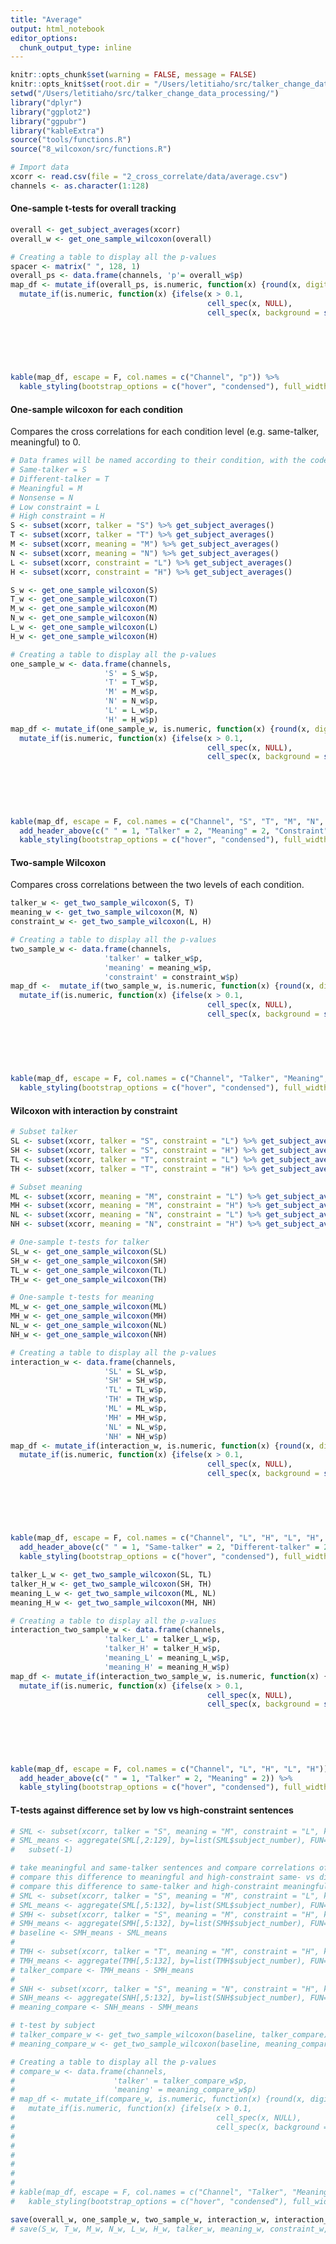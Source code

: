 ```yaml
---
title: "Average"
output: html_notebook
editor_options: 
  chunk_output_type: inline
---
```


```r
knitr::opts_chunk$set(warning = FALSE, message = FALSE) 
knitr::opts_knit$set(root.dir = "/Users/letitiaho/src/talker_change_data_processing/")
setwd("/Users/letitiaho/src/talker_change_data_processing/")
library("dplyr")
library("ggplot2")
library("ggpubr")
library("kableExtra")
source("tools/functions.R")
source("8_wilcoxon/src/functions.R")
```

```r
# Import data
xcorr <- read.csv(file = "2_cross_correlate/data/average.csv")
channels <- as.character(1:128)
```

#### One-sample t-tests for overall tracking

```r
overall <- get_subject_averages(xcorr)
overall_w <- get_one_sample_wilcoxon(overall)

# Creating a table to display all the p-values
spacer <- matrix(" ", 128, 1)
overall_ps <- data.frame(channels, 'p'= overall_w$p)
map_df <- mutate_if(overall_ps, is.numeric, function(x) {round(x, digits = 3)}) %>%
  mutate_if(is.numeric, function(x) {ifelse(x > 0.1,
                                            cell_spec(x, NULL),
                                            cell_spec(x, background = spec_color(x,
                                                                                 direction = 1,
                                                                                 begin = 0.65,
                                                                                 end = 1,
                                                                                 option = "B",
                                                                                 scale_from = c(0,0.1))))})

kable(map_df, escape = F, col.names = c("Channel", "p")) %>%
  kable_styling(bootstrap_options = c("hover", "condensed"), full_width = F)
```



#### One-sample wilcoxon for each condition

Compares the cross correlations for each condition level (e.g. same-talker, meaningful) to 0.

```r
# Data frames will be named according to their condition, with the code for talker, then meaning, then constraint listed in that order
# Same-talker = S
# Different-talker = T
# Meaningful = M
# Nonsense = N
# Low constraint = L
# High constraint = H
S <- subset(xcorr, talker = "S") %>% get_subject_averages()
T <- subset(xcorr, talker = "T") %>% get_subject_averages()
M <- subset(xcorr, meaning = "M") %>% get_subject_averages()
N <- subset(xcorr, meaning = "N") %>% get_subject_averages()
L <- subset(xcorr, constraint = "L") %>% get_subject_averages()
H <- subset(xcorr, constraint = "H") %>% get_subject_averages()
```

```r
S_w <- get_one_sample_wilcoxon(S)
T_w <- get_one_sample_wilcoxon(T)
M_w <- get_one_sample_wilcoxon(M)
N_w <- get_one_sample_wilcoxon(N)
L_w <- get_one_sample_wilcoxon(L)
H_w <- get_one_sample_wilcoxon(H)
```

```r
# Creating a table to display all the p-values
one_sample_w <- data.frame(channels, 
                     'S' = S_w$p,
                     'T' = T_w$p, 
                     'M' = M_w$p,
                     'N' = N_w$p, 
                     'L' = L_w$p,
                     'H' = H_w$p)
map_df <- mutate_if(one_sample_w, is.numeric, function(x) {round(x, digits = 3)}) %>%
  mutate_if(is.numeric, function(x) {ifelse(x > 0.1, 
                                            cell_spec(x, NULL),
                                            cell_spec(x, background = spec_color(x, 
                                                                                 direction = 1, 
                                                                                 begin = 0.65, 
                                                                                 end = 1, 
                                                                                 option = "B", 
                                                                                 scale_from = c(0,0.1))))})

kable(map_df, escape = F, col.names = c("Channel", "S", "T", "M", "N", "S", "G")) %>%
  add_header_above(c(" " = 1, "Talker" = 2, "Meaning" = 2, "Constraint" = 2)) %>%
  kable_styling(bootstrap_options = c("hover", "condensed"), full_width = F)
```

#### Two-sample Wilcoxon

Compares cross correlations between the two levels of each condition. 

```r
talker_w <- get_two_sample_wilcoxon(S, T)
meaning_w <- get_two_sample_wilcoxon(M, N)
constraint_w <- get_two_sample_wilcoxon(L, H)
```

```r
# Creating a table to display all the p-values
two_sample_w <- data.frame(channels, 
                     'talker' = talker_w$p,
                     'meaning' = meaning_w$p,
                     'constraint' = constraint_w$p)
map_df <-  mutate_if(two_sample_w, is.numeric, function(x) {round(x, digits = 3)}) %>%
  mutate_if(is.numeric, function(x) {ifelse(x > 0.1, 
                                            cell_spec(x, NULL),
                                            cell_spec(x, background = spec_color(x, 
                                                                                 direction = 1, 
                                                                                 begin = 0.65, 
                                                                                 end = 1, 
                                                                                 option = "B", 
                                                                                 scale_from = c(0,0.1))))})

kable(map_df, escape = F, col.names = c("Channel", "Talker", "Meaning", "Constraint")) %>%
  kable_styling(bootstrap_options = c("hover", "condensed"), full_width = F)
```

#### Wilcoxon with interaction by constraint

```r
# Subset talker
SL <- subset(xcorr, talker = "S", constraint = "L") %>% get_subject_averages()
SH <- subset(xcorr, talker = "S", constraint = "H") %>% get_subject_averages()
TL <- subset(xcorr, talker = "T", constraint = "L") %>% get_subject_averages()
TH <- subset(xcorr, talker = "T", constraint = "H") %>% get_subject_averages()

# Subset meaning
ML <- subset(xcorr, meaning = "M", constraint = "L") %>% get_subject_averages()
MH <- subset(xcorr, meaning = "M", constraint = "H") %>% get_subject_averages()
NL <- subset(xcorr, meaning = "N", constraint = "L") %>% get_subject_averages()
NH <- subset(xcorr, meaning = "N", constraint = "H") %>% get_subject_averages()
```

```r
# One-sample t-tests for talker
SL_w <- get_one_sample_wilcoxon(SL)
SH_w <- get_one_sample_wilcoxon(SH)
TL_w <- get_one_sample_wilcoxon(TL)
TH_w <- get_one_sample_wilcoxon(TH)

# One-sample t-tests for meaning
ML_w <- get_one_sample_wilcoxon(ML)
MH_w <- get_one_sample_wilcoxon(MH)
NL_w <- get_one_sample_wilcoxon(NL)
NH_w <- get_one_sample_wilcoxon(NH)
```

```r
# Creating a table to display all the p-values
interaction_w <- data.frame(channels, 
                     'SL' = SL_w$p,
                     'SH' = SH_w$p,
                     'TL' = TL_w$p,
                     'TH' = TH_w$p, 
                     'ML' = ML_w$p,
                     'MH' = MH_w$p,
                     'NL' = NL_w$p,
                     'NH' = NH_w$p)
map_df <- mutate_if(interaction_w, is.numeric, function(x) {round(x, digits = 3)}) %>%
  mutate_if(is.numeric, function(x) {ifelse(x > 0.1, 
                                            cell_spec(x, NULL),
                                            cell_spec(x, background = spec_color(x, 
                                                                                 direction = 1, 
                                                                                 begin = 0.65, 
                                                                                 end = 1, 
                                                                                 option = "B", 
                                                                                 scale_from = c(0,0.1))))})

kable(map_df, escape = F, col.names = c("Channel", "L", "H", "L", "H", "L", "H", "L", "H")) %>%
  add_header_above(c(" " = 1, "Same-talker" = 2, "Different-talker" = 2, "Meaningful" = 2, "Nonsense" = 2)) %>%
  kable_styling(bootstrap_options = c("hover", "condensed"), full_width = F)
```

```r
talker_L_w <- get_two_sample_wilcoxon(SL, TL)
talker_H_w <- get_two_sample_wilcoxon(SH, TH)
meaning_L_w <- get_two_sample_wilcoxon(ML, NL)
meaning_H_w <- get_two_sample_wilcoxon(MH, NH)
```

```r
# Creating a table to display all the p-values
interaction_two_sample_w <- data.frame(channels, 
                     'talker_L' = talker_L_w$p,
                     'talker_H' = talker_H_w$p,
                     'meaning_L' = meaning_L_w$p,
                     'meaning_H' = meaning_H_w$p)
map_df <- mutate_if(interaction_two_sample_w, is.numeric, function(x) {round(x, digits = 3)}) %>%
  mutate_if(is.numeric, function(x) {ifelse(x > 0.1, 
                                            cell_spec(x, NULL),
                                            cell_spec(x, background = spec_color(x, 
                                                                                 direction = 1, 
                                                                                 begin = 0.65, 
                                                                                 end = 1, 
                                                                                 option = "B", 
                                                                                 scale_from = c(0,0.1))))})

kable(map_df, escape = F, col.names = c("Channel", "L", "H", "L", "H")) %>%
  add_header_above(c(" " = 1, "Talker" = 2, "Meaning" = 2)) %>%
  kable_styling(bootstrap_options = c("hover", "condensed"), full_width = F)
```

#### T-tests against difference set by low vs high-constraint sentences

```r
# SML <- subset(xcorr, talker = "S", meaning = "M", constraint = "L", keepLabels = T)
# SML_means <- aggregate(SML[,2:129], by=list(SML$subject_number), FUN=mean) %>%
#   subset(-1)
```

```r
# take meaningful and same-talker sentences and compare correlations of low- vs high-constraint sentences
# compare this difference to meaningful and high-constraint same- vs different-talker sentences
# compare this difference to same-talker and high-constraint meaningful vs nonsense sentences
# SML <- subset(xcorr, talker = "S", meaning = "M", constraint = "L", keepLabels = TRUE)
# SML_means <- aggregate(SML[,5:132], by=list(SML$subject_number), FUN=mean) %>% select(-"Group.1")
# SMH <- subset(xcorr, talker = "S", meaning = "M", constraint = "H", keepLabels = TRUE) 
# SMH_means <- aggregate(SMH[,5:132], by=list(SMH$subject_number), FUN=mean) %>% select(-"Group.1")
# baseline <- SMH_means - SML_means
# 
# TMH <- subset(xcorr, talker = "T", meaning = "M", constraint = "H", keepLabels = TRUE)
# TMH_means <- aggregate(TMH[,5:132], by=list(TMH$subject_number), FUN=mean) %>% select(-"Group.1")
# talker_compare <- TMH_means - SMH_means
# 
# SNH <- subset(xcorr, talker = "S", meaning = "N", constraint = "H", keepLabels = TRUE)
# SNH_means <- aggregate(SNH[,5:132], by=list(SNH$subject_number), FUN=mean) %>% select(-"Group.1")
# meaning_compare <- SNH_means - SMH_means
```

```r
# t-test by subject
# talker_compare_w <- get_two_sample_wilcoxon(baseline, talker_compare)
# meaning_compare_w <- get_two_sample_wilcoxon(baseline, meaning_compare)
```

```r
# Creating a table to display all the p-values
# compare_w <- data.frame(channels, 
#                      'talker' = talker_compare_w$p,
#                      'meaning' = meaning_compare_w$p)
# map_df <- mutate_if(compare_w, is.numeric, function(x) {round(x, digits = 3)}) %>%
#   mutate_if(is.numeric, function(x) {ifelse(x > 0.1, 
#                                             cell_spec(x, NULL),
#                                             cell_spec(x, background = spec_color(x, 
#                                                                                  direction = 1, 
#                                                                                  begin = 0.65, 
#                                                                                  end = 1, 
#                                                                                  option = "B", 
#                                                                                  scale_from = c(0,0.1))))})
# 
# kable(map_df, escape = F, col.names = c("Channel", "Talker", "Meaning")) %>%
#   kable_styling(bootstrap_options = c("hover", "condensed"), full_width = F)
```

```r
save(overall_w, one_sample_w, two_sample_w, interaction_w, interaction_two_sample_w, file = "8_wilcoxon/data/wilcoxon_results.RData")
# save(S_w, T_w, M_w, N_w, L_w, H_w, talker_w, meaning_w, constraint_w, SH_w, SL_w, TH_w, TL_w, file = "8_wilcoxon/data/wilcoxon_results.RData")
```

